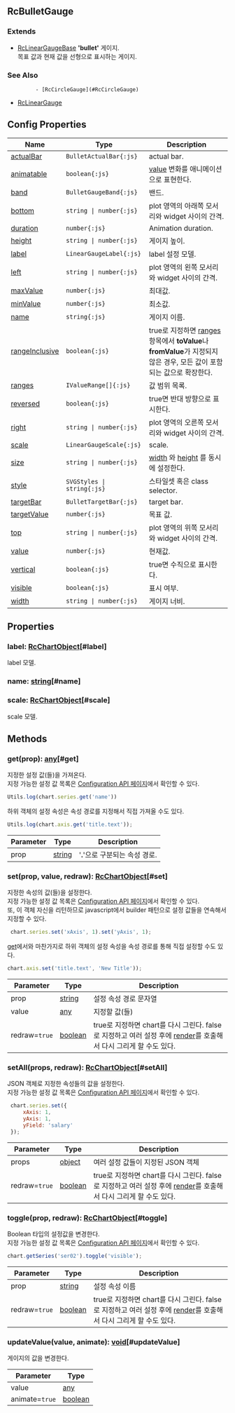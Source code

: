 ## RcBulletGauge
### Extends
- [RcLinearGaugeBase](../classes/RcLinearGaugeBase)
**'bullet'** 게이지.\
목표 값과 현재 값을 선형으로 표시하는 게이지.
### See Also

             - [RcCircleGauge](#RcCircleGauge)
 - [RcLinearGauge](#RcLinearGauge)



## Config Properties
 | Name | Type | Description |   
 | --- | --- | --- | 
 | [actualBar](/config/config/gauge/bullet/actualbar) | `BulletActualBar{:js}` | actual bar. |   
 | [animatable](/config/config/gauge/bullet#animatable) | `boolean{:js}` | [value](#value) 변화를 애니메이션으로 표현한다. |   
 | [band](/config/config/gauge/bullet/band) | `BulletGaugeBand{:js}` | 밴드. |   
 | [bottom](/config/config/gauge/bullet#bottom) | `string \| number{:js}` | plot 영역의 아래쪽 모서리와 widget 사이의 간격. |   
 | [duration](/config/config/gauge/bullet#duration) | `number{:js}` | Animation duration. |   
 | [height](/config/config/gauge/bullet#height) | `string \| number{:js}` | 게이지 높이. |   
 | [label](/config/config/gauge/bullet/label) | `LinearGaugeLabel{:js}` | label 설정 모델. |   
 | [left](/config/config/gauge/bullet#left) | `string \| number{:js}` | plot 영역의 왼쪽 모서리와 widget 사이의 간격. |   
 | [maxValue](/config/config/gauge/bullet#maxvalue) | `number{:js}` | 최대값. |   
 | [minValue](/config/config/gauge/bullet#minvalue) | `number{:js}` | 최소값. |   
 | [name](/config/config/gauge/bullet#name) | `string{:js}` | 게이지 이름. |   
 | [rangeInclusive](/config/config/gauge/bullet#rangeinclusive) | `boolean{:js}` | true로 지정하면 [ranges](#ranges) 항목에서  **toValue**나 **fromValue**가 지정되지 않은 경우,   모든 값이 포함되는 값으로 확장한다. |   
 | [ranges](/config/config/gauge/bullet#ranges) | `IValueRange[]{:js}` | 값 범위 목록. |   
 | [reversed](/config/config/gauge/bullet#reversed) | `boolean{:js}` | true면 반대 방향으로 표시한다. |   
 | [right](/config/config/gauge/bullet#right) | `string \| number{:js}` | plot 영역의 오른쪽 모서리와 widget 사이의 간격. |   
 | [scale](/config/config/gauge/bullet/scale) | `LinearGaugeScale{:js}` | scale. |   
 | [size](/config/config/gauge/bullet#size) | `string \| number{:js}` | [width](#width) 와 [height](#height) 를 동시에 설정한다. |   
 | [style](/config/config/gauge/bullet#style) | `SVGStyles \| string{:js}` | 스타일셋 혹은 class selector. |   
 | [targetBar](/config/config/gauge/bullet/targetbar) | `BulletTargetBar{:js}` | target bar. |   
 | [targetValue](/config/config/gauge/bullet#targetvalue) | `number{:js}` | 목표 값. |   
 | [top](/config/config/gauge/bullet#top) | `string \| number{:js}` | plot 영역의 위쪽 모서리와 widget 사이의 간격. |   
 | [value](/config/config/gauge/bullet#value) | `number{:js}` | 현재값. |   
 | [vertical](/config/config/gauge/bullet#vertical) | `boolean{:js}` | true면 수직으로 표시한다. |   
 | [visible](/config/config/gauge/bullet#visible) | `boolean{:js}` | 표시 여부. |   
 | [width](/config/config/gauge/bullet#width) | `string \| number{:js}` | 게이지 너비. |

## Properties
### label: [RcChartObject](../classes/RcChartObject)[#label]
label 모델.
### name: [string](https://developer.mozilla.org/en-US/docs/Web/JavaScript/Reference/Global_Objects/String)[#name]
### scale: [RcChartObject](../classes/RcChartObject)[#scale]
scale 모델.

## Methods
### get(prop): [any](https://www.typescriptlang.org/docs/handbook/2/everyday-types.html#any)[#get]
지정한 설정 값(들)을 가져온다.\
지정 가능한 설정 값 목록은 [Configuration API 페이지](/config)에서 확인할 수 있다. 

```js
Utils.log(chart.series.get('name'))
```

하위 객체의 설정 속성은 속성 경로를 지정해서 직접 가져올 수도 있다.

```js
Utils.log(chart.axis.get('title.text'));
```



| Parameter | Type | Description |
| ----------- | ----------- | ----------- |
| prop | [string](https://developer.mozilla.org/en-US/docs/Web/JavaScript/Reference/Global_Objects/String) | '**.**'으로 구분되는 속성 경로. |
### set(prop, value, redraw): [RcChartObject](../classes/RcChartObject)[#set]
지정한 속성의 값(들)을 설정한다.\
지정 가능한 설정 값 목록은 [Configuration API 페이지](/config)에서 확인할 수 있다.\
또, 이 객체 자신을 리턴하므로 javascript에서 builder 패턴으로 설정 값들을 연속해서 지정할 수 있다.

```js
 chart.series.set('xAxis', 1).set('yAxis', 1);
```

[get](#get)에서와 마찬가지로 하위 객체의 설정 속성을 속성 경로를 통해 직접 설정할 수도 있다.

```js
chart.axis.set('title.text', 'New Title'));
```



| Parameter | Type | Description |
| ----------- | ----------- | ----------- |
| prop | [string](https://developer.mozilla.org/en-US/docs/Web/JavaScript/Reference/Global_Objects/String) | 설정 속성 경로 문자열 |
| value | [any](https://www.typescriptlang.org/docs/handbook/2/everyday-types.html#any) | 지정할 값(들) |
| redraw=`true` | [boolean](https://developer.mozilla.org/en-US/docs/Web/JavaScript/Reference/Global_Objects/Boolean) | true로 지정하면 chart를 다시 그린다.                false로 지정하고 여러 설정 후에 [render](/docs/api/classes/RcChartControl#render)를 호출해서 다시 그리게 할 수도 있다. |
### setAll(props, redraw): [RcChartObject](../classes/RcChartObject)[#setAll]
JSON 객체로 지정한 속성들의 값을 설정한다.\
지정 가능한 설정 값 목록은 [Configuration API 페이지](/config)에서 확인할 수 있다. 

```js
 chart.series.set({
     xAxis: 1,
     yAxis: 1,
     yField: 'salary'
 });
```



| Parameter | Type | Description |
| ----------- | ----------- | ----------- |
| props | [object](https://developer.mozilla.org/en-US/docs/Web/JavaScript/Reference/Global_Objects/Object) | 여러 설정 값들이 지정된 JSON 객체 |
| redraw=`true` | [boolean](https://developer.mozilla.org/en-US/docs/Web/JavaScript/Reference/Global_Objects/Boolean) | true로 지정하면 chart를 다시 그린다.                false로 지정하고 여러 설정 후에 [render](/docs/api/classes/RcChartControl#render)를 호출해서 다시 그리게 할 수도 있다. |
### toggle(prop, redraw): [RcChartObject](../classes/RcChartObject)[#toggle]
Boolean 타입의 설정값을 변경한다.\
지정 가능한 설정 값 목록은 [Configuration API 페이지](/config)에서 확인할 수 있다. 

```js
chart.getSeries('ser02').toggle('visible');
```



| Parameter | Type | Description |
| ----------- | ----------- | ----------- |
| prop | [string](https://developer.mozilla.org/en-US/docs/Web/JavaScript/Reference/Global_Objects/String) | 설정 속성 이름 |
| redraw=`true` | [boolean](https://developer.mozilla.org/en-US/docs/Web/JavaScript/Reference/Global_Objects/Boolean) | true로 지정하면 chart를 다시 그린다.                false로 지정하고 여러 설정 후에 [render](/docs/api/classes/RcChartControl#render)를 호출해서 다시 그리게 할 수도 있다. |
### updateValue(value, animate): [void](https://developer.mozilla.org/en-US/docs/Web/JavaScript/Reference/Global_Objects/undefined)[#updateValue]
게이지의 값을 변경한다.



| Parameter | Type |
| ----------- | ----------- |
| value | [any](https://www.typescriptlang.org/docs/handbook/2/everyday-types.html#any) |
| animate=`true` | [boolean](https://developer.mozilla.org/en-US/docs/Web/JavaScript/Reference/Global_Objects/Boolean) |